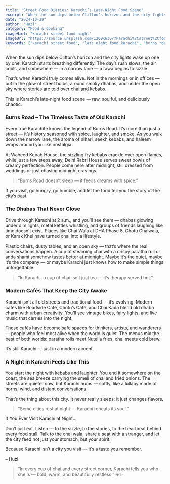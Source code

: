 ```yaml
---
title: "Street Food Diaries: Karachi’s Late-Night Food Scene"
excerpt: "When the sun dips below Clifton’s horizon and the city lights wake up, Karachi’s late-night food scene comes alive. This is a journey through its raw, soulful, and delicious chaos."
date: "2024-10-29"
author: "Huzi"
category: "Food & Cooking"
imageHint: "karachi street food night"
imageUrl: "https://source.unsplash.com/1200x630/?karachi%2Cstreet%2Cfood%2Cnight"
keywords: ["karachi street food", "late night food karachi", "burns road", "chai dhaba", "pakistani food", "food blog"]
---
```


When the sun dips below Clifton’s horizon and the city lights wake up one by one, Karachi starts breathing differently.
The day’s rush slows, the air cools, and somewhere — in a narrow lane — a tawa begins to sizzle.

That’s when Karachi truly comes alive.
Not in the mornings or in offices — but in the glow of street bulbs, around smoky dhabas, and under the open sky where stories are told over chai and kebabs.

This is Karachi’s late-night food scene — raw, soulful, and deliciously chaotic.

### Burns Road – The Timeless Taste of Old Karachi

Every true Karachite knows the legend of Burns Road.
It’s more than just a street — it’s history seasoned with spice, laughter, and smoke.
As you walk down the narrow lane, the aroma of nihari, seekh kebabs, and haleem wraps around you like nostalgia.

At Waheed Kebab House, the sizzling fry kebabs crackle over open flames, while just a few steps away, Delhi Rabri House serves sweet bowls of creamy perfection.
People come here after midnight, still dressed from weddings or just chasing midnight cravings.

> “Burns Road doesn’t sleep — it feeds dreams with spice.”

If you visit, go hungry, go humble, and let the food tell you the story of the city’s past.

### The Dhabas That Never Close

Drive through Karachi at 2 a.m., and you’ll see them — dhabas glowing under dim lights, metal kettles whistling, and groups of friends laughing like time doesn’t exist.
Places like Chai Wala at DHA Phase 8, Chotu Chaiwala, or Karak Khel have turned chai into a lifestyle.

Plastic chairs, dusty tables, and an open sky — that’s where the real conversations happen.
A cup of steaming chai with a crispy paratha roll or anda shami somehow tastes better at midnight. Maybe it’s the quiet, maybe it’s the company — or maybe Karachi just knows how to make simple things unforgettable.

> “In Karachi, a cup of chai isn’t just tea — it’s therapy served hot.”

### Modern Cafés That Keep the City Awake

Karachi isn’t all old streets and traditional food — it’s evolving.
Modern cafés like Roadside Café, Chotu’s Café, and Chai Kada blend old dhaba charm with urban creativity.
You’ll see vintage bikes, fairy lights, and live music that carries into the night.

These cafés have become safe spaces for thinkers, artists, and wanderers — people who feel most alive when the world is quiet.
The menus mix the best of both worlds: paratha rolls meet Nutella fries, chai meets cold brew.

It’s still Karachi — just in a modern accent.

### A Night in Karachi Feels Like This

You start the night with kebabs and laughter.
You end it somewhere on the coast, the sea breeze carrying the smell of chai and fried onions.
The streets are quieter now, but Karachi hums — softly, like a lullaby made of horns, wind, and distant conversations.

That’s the thing about this city. It never really sleeps; it just changes flavors.

> “Some cities rest at night — Karachi reheats its soul.”

If You Ever Visit Karachi at Night…

Don’t just eat.
Listen — to the sizzle, to the stories, to the heartbeat behind every food stall.
Talk to the chai wala, share a seat with a stranger, and let the city feed not just your stomach, but your spirit.

Because Karachi isn’t a city you visit — it’s a taste you remember.

– Huzi
> “In every cup of chai and every street corner, Karachi tells you who she is — bold, warm, and beautifully restless.” ☕✨

